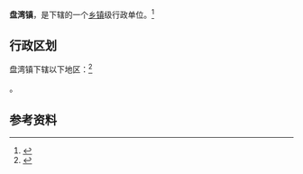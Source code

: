 {{中国乡级行政区|32/09/24/112/000}}

'''盘湾镇'''，是{{PRC admin/fullname|32/09/24/112/000|3}}下辖的一个[[乡镇|乡镇]]级行政单位。<ref>{{PRC admin/ref sgc|{{PRC admin/parent|32/09/24/112/000}}}}</ref>

== 行政区划 ==

盘湾镇下辖以下地区：<ref>{{PRC admin/ref sgc|32/09/24/112/000}}</ref>

{{PRC admin/children|32/09/24/112/000}}。

== 参考资料 ==

{{reflist}}

{{行政区划小作品}}
{{PRC admin/navcat|32/09/24/112/000}}